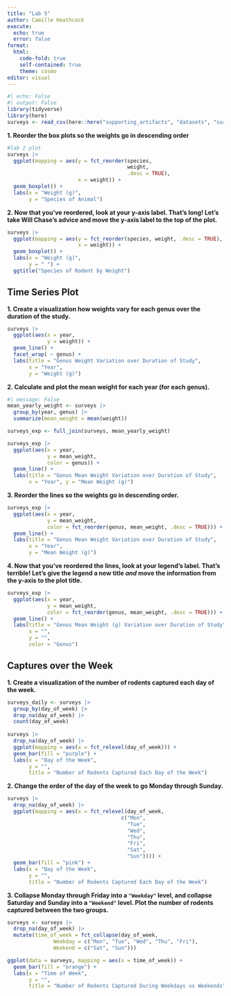 ```yaml
---
title: "Lab 5"
author: Camille Heathcock
execute: 
  echo: true
  error: false 
format: 
  html: 
    code-fold: true
    self-contained: true
    theme: cosmo
editor: visual
---
```


```r
#| echo: False 
#| output: False
library(tidyverse)
library(here)
surveys <- read_csv(here::here("supporting_artifacts", "datasets", "surveys.csv"))
```

**1. Reorder the box plots so the weights go in descending order**

```r
#lab 2 plot 
surveys |> 
  ggplot(mapping = aes(y = fct_reorder(species, 
                                       weight, 
                                       .desc = TRUE), 
                       x = weight)) + 
  geom_boxplot() + 
  labs(x = "Weight (g)",
       y = "Species of Animal")  
```

**2. Now that you've reordered, look at your y-axis label. That's long! Let's take Will Chase's advice and move the y-axis label to the top of the plot.**

```r
surveys |> 
  ggplot(mapping = aes(y = fct_reorder(species, weight, .desc = TRUE), 
                       x = weight)) + 
  geom_boxplot() + 
  labs(x = "Weight (g)", 
       y = " ") +
  ggtitle("Species of Rodent by Weight")
```

## Time Series Plot

**1. Create a visualization how weights vary for each genus over the duration of the study.**

```r
surveys |> 
  ggplot(aes(x = year, 
             y = weight)) + 
  geom_line() + 
  facet_wrap( ~ genus) +
  labs(title = "Genus Weight Variation over Duration of Study", 
       x = "Year", 
       y = "Weight (g)")
```

**2. Calculate and plot the mean weight for each year (for each genus).**

```r
#| message: False
mean_yearly_weight <- surveys |> 
  group_by(year, genus) |> 
  summarize(mean_weight = mean(weight))

surveys_exp <- full_join(surveys, mean_yearly_weight)

surveys_exp |> 
  ggplot(aes(x = year, 
             y = mean_weight, 
             color = genus)) +
  geom_line() + 
  labs(title = "Genus Mean Weight Variation over Duration of Study", 
       x = "Year", y = "Mean Weight (g)") 
```

**3. Reorder the lines so the weights go in descending order.**

```r
surveys_exp |> 
  ggplot(aes(x = year, 
             y = mean_weight, 
             color = fct_reorder(genus, mean_weight, .desc = TRUE))) +
  geom_line() + 
  labs(title = "Genus Mean Weight Variation over Duration of Study", 
       x = "Year", 
       y = "Mean Weight (g)")
```

**4. Now that you've reordered the lines, look at your legend's label. That's terrible! Let's give the legend a new title *and* move the information from the y-axis to the plot title.**

```r
surveys_exp |> 
  ggplot(aes(x = year, 
             y = mean_weight, 
             color = fct_reorder(genus, mean_weight, .desc = TRUE))) +
  geom_line() + 
  labs(title = "Genus Mean Weight (g) Variation over Duration of Study", 
       x = "", 
       y = "", 
       color = "Genus")
```

## **Captures over the Week**

**1. Create a visualization of the number of rodents captured each day of the week.**

```r
surveys_daily <- surveys |> 
  group_by(day_of_week) |> 
  drop_na(day_of_week) |> 
  count(day_of_week)
  
surveys |> 
  drop_na(day_of_week) |>
  ggplot(mapping = aes(x = fct_relevel(day_of_week))) + 
  geom_bar(fill = "purple") + 
  labs(x = "Day of the Week", 
       y = "", 
       title = "Number of Rodents Captured Each Day of the Week")

```

**2. Change the order of the day of the week to go Monday through Sunday.**

```r
surveys |> 
  drop_na(day_of_week) |>
  ggplot(mapping = aes(x = fct_relevel(day_of_week, 
                                     c("Mon", 
                                       "Tue", 
                                       "Wed", 
                                       "Thu", 
                                       "Fri", 
                                       "Sat", 
                                       "Sun")))) + 
  geom_bar(fill = "pink") + 
  labs(x = "Day of the Week", 
       y = "", 
       title = "Number of Rodents Captured Each Day of the Week")
```

**3. Collapse Monday through Friday into a `"Weekday"` level, and collapse Saturday and Sunday into a `"Weekend"` level. Plot the number of rodents captured between the two groups.**

```r
surveys <- surveys |> 
  drop_na(day_of_week) |>
  mutate(time_of_week = fct_collapse(day_of_week,
               Weekday = c("Mon", "Tue", "Wed", "Thu", "Fri"), 
               Weekend = c("Sat", "Sun")))

ggplot(data = surveys, mapping = aes(x = time_of_week)) + 
  geom_bar(fill = "orange") +
  labs(x = "Time of Week", 
       y = "", 
       title = "Number of Rodents Captured During Weekdays vs Weekends")
```
